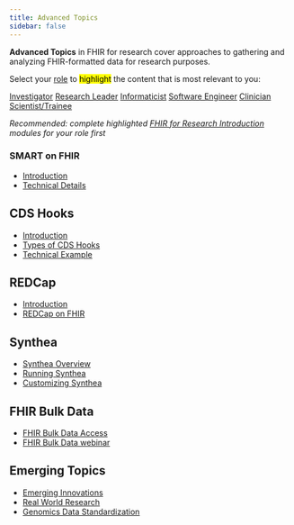 ```yaml
---
title: Advanced Topics
sidebar: false
---
```


**Advanced Topics** in FHIR for research cover approaches to gathering and analyzing FHIR-formatted data for research purposes.

Select your [role](/roles.html) to <mark>highlight</mark> the content that is most relevant to you:

<a href="#" class="btn-role" data-role="investigator">Investigator</a>
<a href="#" class="btn-role" data-role="research-leader">Research Leader</a>
<a href="#" class="btn-role" data-role="informaticist">Informaticist</a>
<a href="#" class="btn-role" data-role="software-engineer">Software Engineer</a>
<a href="#" class="btn-role" data-role="clinician-scientist">Clinician Scientist/Trainee</a>

*Recommended: complete highlighted [FHIR for Research Introduction](introduction.qmd) modules for your role first*

:::{.highlight-by-role}
### SMART on FHIR

-   [Introduction](/modules/new-smart-on-fhir-intro.qmd)
-   [Technical Details](/modules/new-smart-on-fhir-tech.qmd)

## CDS Hooks

-   [Introduction](/modules/new-cds-hooks-intro.qmd)
-   [Types of CDS Hooks](/modules/new-cds-hooks-types.qmd)
-   [Technical Example](/modules/new-cds-hooks-tech.qmd)

## REDCap

-   [Introduction](/modules/redcap-intro.qmd)
-   [REDCap on FHIR](/modules/redcap-fhir.qmd)

## Synthea
-   [Synthea Overview](/modules/synthea-overview.qmd)
-   [Running Synthea](/modules/synthea-running.qmd)
-   [Customizing Synthea](/modules/synthea-customizing.qmd)

## FHIR Bulk Data

-   [FHIR Bulk Data Access](/modules/new-bulk-fhir.qmd)
-   [FHIR Bulk Data webinar](/webinars/bulk-data/index.qmd)

## Emerging Topics

-   [Emerging Innovations](/modules/fhir-emerging-innovations.qmd)
-   [Real World Research](/modules/fhir-research.qmd)
-   [Genomics Data Standardization](/modules/genomics.qmd)
:::
